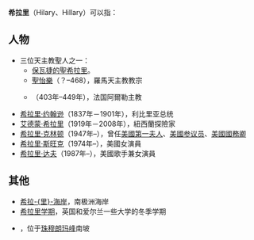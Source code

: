 '''希拉里'''（Hilary、Hillary）可以指：

==人物==
*三位天主教聖人之一：
**[[保瓦捷的聖希拉里|保瓦捷的聖希拉里]]。
**[[聖怡樂|聖怡樂]]（？–468），羅馬天主教教宗
**{{Link-en|阿爾勒的聖希拉里|Hilary of Arles}}（403年–449年），法国阿爾勒主教
*[[希拉里·约翰逊|希拉里·约翰逊]]（1837年－1901年），利比里亚总统
*[[艾德蒙·希拉里|艾德蒙·希拉里]]（1919年－2008年），紐西蘭探險家
*[[希拉里·克林顿|希拉里·克林顿]]（1947年–），曾任[[美國第一夫人|美國第一夫人]]、[[美國参议员|美國参议员]]、[[美國國務卿|美國國務卿]]
*[[希拉里·斯旺克|希拉里·斯旺克]]（1974年–），美國女演員
*[[希拉里·达夫|希拉里·达夫]]（1987年–），美國歌手兼女演員

==其他==
*[[希拉里海岸|希拉-{里}-海岸]]，南极洲海岸
*[[希拉里学期|希拉里学期]]，英国和爱尔兰一些大学的冬季学期
*{{link-en|希拉里台阶|Hillary Step}}，位于[[珠穆朗玛峰|珠穆朗玛峰]]南坡

{{disambig|Cat=三字人名消歧义}}